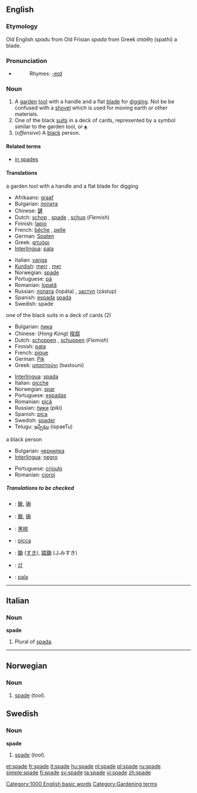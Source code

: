 ==English==

===Etymology===
Old English ''spadu'' from Old Frisian ''spada'' from Greek ''σπάθη'' (spathi) a blade.

===Pronunciation===
*{{audio|en-us-spade.ogg|Audio (US)}}
*:Rhymes: [[Rhymes:English:-eɪd|-eɪd]]

===Noun===
{{en-noun}}

# A [[garden]] [[tool]] with a handle and a flat [[blade]] for [[dig]]ging. Not be be confused with a [[shovel]] which is used for moving earth or other materials.
# One of the black [[suit]]s in a deck of cards, represented by a symbol similar to the garden tool, or [[♠]].
# (''offensive'') A [[black]] person.

====Related terms====
*[[in spades]]

====Translations====
;a garden tool with a handle and a flat blade for digging
{{top}}
*Afrikaans: [[graaf]]
*Bulgarian: [[лопата]] {{f}}
*Chinese: [[鏟]]
*Dutch: [[schop]] {{f}}, [[#Dutch|spade]] {{f}}, [[schup]] {{f}} (''Flemish'')
*Finnish: [[lapio]]
*French: [[bêche]] {{f}}, [[pelle]] {{f}}
*German: [[Spaten]]
*Greek: [[φτυάρι]] {{n}}
*[[Interlingua]]: [[pala]]
{{mid}}
*Italian: [[vanga]] {{f}}
*[[Kurdish]]: [[merr]] {{f}}, [[mer]] {{f}}
*Norwegian: [[#Norwegian|spade]] {{m}}
*Portuguese: [[pá]] {{f}}
*Romanian: [[lopată]] {{f}}
*Russian: [[лопата]] (lopáta) {{f}}, [[заступ]] (zástup) {{m}}
*Spanish: [[espada]] {{f}} [[spada]] {{f}}
*Swedish: spade {{c}}
{{bottom}}

;one of the black suits in a deck of cards (2)
{{top}}
*Bulgarian: [[пика]] {{f}}
*Chinese: (''Hong Kong'') [[揆扇]]
*Dutch: [[schoppen]] {{p}}, [[schuppen]] {{p}} (''Flemish'')
*Finnish: [[pata]]
*French: [[pique]] {{f}}
*German: [[Pik]]
*Greek: [[μπαστούνι]] (bastouni) {{n}}
{{mid}}
*[[Interlingua]]: [[spada]]
*Italian: [[picche]]
*Norwegian: [[spar]] {{m}}
*Portuguese: [[espadas]] {{f}} {{p}}
*Romanian: [[pică]] {{f}}
*Russian: [[пики]] (píki) {{p}}
*Spanish: [[pica]]
*Swedish: [[spader]] {{n}}
*Telugu: [[ఇస్పేటు]] (ispaeTu)
{{bottom}}

;a black person
{{top}}
*Bulgarian: [[чернилка]]
*[[Interlingua]]: [[negro]]
{{mid}}
*Portuguese: [[crioulo]] {{m}}
*Romanian: [[cioroi]] {{m}}
{{bottom}}

=====Translations to be checked=====
{{checktrans}}

*{{ttbc|Chinese Characters}}: [[鍬]], [[锹]]
*{{ttbc|Chinese}}: [[鍬]], [[锹]]
*{{ttbc|Chinese}}: [[黑桃]]
*{{ttbc|Interlingua}}: [[picca]]
*{{ttbc|Japanese}}: [[鋤]] ([[すき]]), [[踏鋤]] (ふみすき)
*{{ttbc|Korean}}: [[삽]]
*{{ttbc|Spanish}}: [[pala]] {{f}}

----

==Italian==

===Noun===
'''spade''' {{f}}

# Plural of [[spada]].

----

==Norwegian==

===Noun===
{{no-noun-m1|spad}}

# [[#English|spade]] (''tool'').

==Swedish==

===Noun===
'''spade''' {{c}}
{{sv-noun-reg-ar|2=spad}}

# [[#English|spade]] (''tool'').

[[Category:1000 English basic words]]
[[Category:Gardening terms]]

[[et:spade]]
[[fr:spade]]
[[it:spade]]
[[hu:spade]]
[[nl:spade]]
[[pl:spade]]
[[ru:spade]]
[[simple:spade]]
[[fi:spade]]
[[sv:spade]]
[[ta:spade]]
[[vi:spade]]
[[zh:spade]]